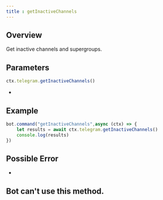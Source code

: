 ```yaml
--- 
title : getInactiveChannels 
--- 
```

## Overview 
Get inactive channels and supergroups.
## Parameters 
```ts 
ctx.telegram.getInactiveChannels()
```
- 
## Example 
```ts headlight=2
bot.command("getInactiveChannels",async (ctx) => {
    let results = await ctx.telegram.getInactiveChannels() 
    console.log(results)
})
```
## Possible Error 
- 
## Bot can't use this method.